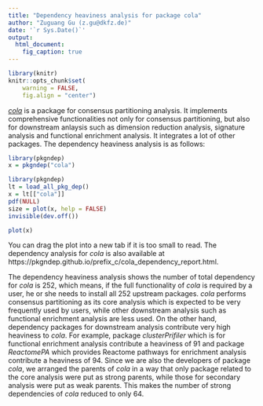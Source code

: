 ```yaml
---
title: "Dependency heaviness analysis for package cola"
author: "Zuguang Gu (z.gu@dkfz.de)"
date: '`r Sys.Date()`'
output:
  html_document:
    fig_caption: true
---
```


```r
library(knitr)
knitr::opts_chunk$set(
    warning = FALSE,
    fig.align = "center")
```


[*cola*](https://bioconductor.org/packages/cola/) is a package for consensus partitioning
analysis. It implements comprehensive functionalities not only for consensus partitioning, but also
for downstream anlaysis such as dimension reduction analysis, signature analysis and functional
enrichment analysis. It integrates a lot of other packages. The dependency heaviness analysis
is as follows:


```r
library(pkgndep)
x = pkgndep("cola")
```


```r
library(pkgndep)
lt = load_all_pkg_dep()
x = lt[["cola"]]
pdf(NULL)
size = plot(x, help = FALSE)
invisible(dev.off())
```


```r
plot(x)
```

You can drag the plot into a new tab if it is too small to read. The
dependency analysis for *cola* is also available at
https://pkgndep.github.io/prefix_c/cola_dependency_report.html.


The dependency heaviness analysis shows the number of total dependency
for *cola* is 252, which means, if the full functionality of *cola* is required
by a user, he or she needs to install all 252 upstream packages. *cola*
performs consensus partitioning as its core analysis which is expected to be
very frequently used by users, while other downstream analysis such as
functional enrichment analysis are less used. On the other hand, dependency packages
for downstream analysis contribute very high heaviness to *cola*. For example,
package *clusterPrifiler* which is for functional enrichment analysis
contribute a heaviness of 91 and package *ReactomePA* which provides Reactome
pathways for enrichment analysis contribute a heaviness of 94. Since we are
also the developers of package *cola*, we arranged the parents of *cola* in a
way that only package related to the core analysis were put as strong parents,
while those for secondary analysis were put as weak parents. This makes the
number of strong dependencies of *cola* reduced to only 64.



<br>
<br>
<br>
<br>
<br>
<br>
<br>

<script>
$(function() {
  $("img").first().css("max-width", "150%");
});
</script>


